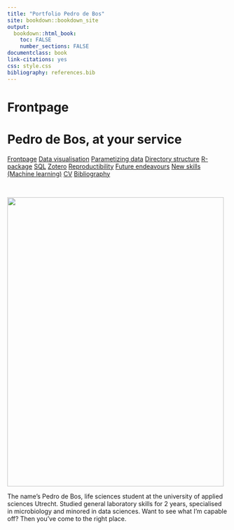 ```yaml
--- 
title: "Portfolio Pedro de Bos"
site: bookdown::bookdown_site
output: 
  bookdown::html_book:
    toc: FALSE
    number_sections: FALSE
documentclass: book
link-citations: yes
css: style.css
bibliography: references.bib
---
```

# Frontpage
<body id="start">
<div class="header">
  <h1>Pedro de Bos, at your service</h1>
</div>   

<body id="start">
<div class="topnav">
  <a href='index.html#Frontpage'>Frontpage</a>
  <a href='data-visualisation.html#data-visualisation'>Data visualisation</a>
  <a href='parametized-data-germany.html#parametized-data-germany'>Parametizing data<a/>
  <a href='directory-structure.html#directory-structure'>Directory structure</a>
  <a href='creating-a-r-package.html#creating-a-r-package'>R-package</a>
  <a href='sql.html#SQL'>SQL</a>
  <a href='bibliography-using-zotero.html#Bibliography using Zotero'>Zotero</a>
  <a href='open-reproductibility-analysis.html#open-reproductibility-analysis'>Reproductibility</a>
  <a href='future-endeavours.html#future-endeavours'>Future endeavours</a>
  <a href='new-skills.html#New-skills'>New skills (Machine learning)<a/>
  <a href='cv.html#cv'>CV</a>
  <a href='bibliography.html#bibliography'>Bibliography</a>
</div>

&nbsp;

<img src="./images/DonkereZonnePedro.png" class="center" style="width:494px;height:659px">

The name's Pedro de Bos, life sciences student at the university of applied sciences Utrecht. Studied general laboratory skills for 2 years, specialised in     microbiology and minored in data sciences. Want to see what I'm capable off? Then you've come to the right place.

</body>

